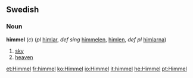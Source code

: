 ==Swedish==
===Noun===
'''himmel''' (''c'') (''pl'' [[himlar]], ''def sing''  [[himmelen]], [[himlen]], ''def pl'' [[himlarna]])

#[[sky]]
#[[heaven]]
[[et:Himmel]]
[[fr:himmel]]
[[ko:Himmel]]
[[io:Himmel]]
[[it:himmel]]
[[he:Himmel]]
[[pt:Himmel]]